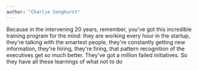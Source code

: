 ```yaml
---
author: "Charlie Songhurst"
---
```


Because in the intervening 20 years, remember, you've got this incredible training program for the mind: they are working every hour in the startup, they're talking with the smartest people, they're constantly getting new information, they're hiring, they're firing, that pattern recognition of the executives get so much better. They've got a million failed initiatives. So they have all these learnings of what not to do
